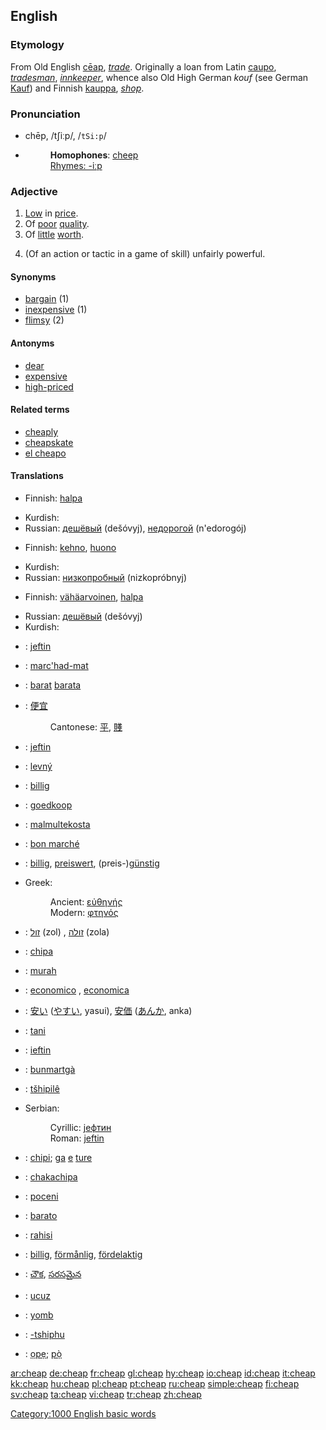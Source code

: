 ==English==

===Etymology===
From Old English [[cēap]], ''[[trade]]''. Originally a loan from Latin [[caupo]], ''[[tradesman]]'', ''[[innkeeper]]'', whence also Old High German ''kouf'' (see German [[Kauf]]) and Finnish [[kauppa]], ''[[shop]]''.

===Pronunciation===
*chēp, /tʃiːp/, /<tt>tSi:p</tt>/
*{{audio|en-us-cheap.ogg|Audio (US)}}
*:'''Homophones''': [[cheep]]
*:[[Rhymes:English:-iːp|Rhymes: -iːp]]

===Adjective===
{{en-adj|cheaper|cheapest}}

# [[Low]] in [[price]].
# Of [[poor]] [[quality]].
# Of [[little]] [[worth]].
# {{slang}} (Of an action or tactic in a game of skill) unfairly powerful.

====Synonyms====
*[[bargain]] (1)
*[[inexpensive]] (1)
*[[flimsy]] (2)

====Antonyms====
*[[dear]]<!-- used in Australia, not sure about elsewhere -->
*[[expensive]]
*[[high-priced]]

====Related terms====
*[[cheaply]]
*[[cheapskate]]
*[[el cheapo]]

====Translations====
{{trans-top|low in price}}
*Finnish: [[halpa]]
{{trans-mid}}
*Kurdish: {{KUchar|[[هه‌رزان]]}}
*Russian: [[дешёвый]] (dešóvyj), [[недорогой]] (n'edorogój)
{{trans-bottom}}

{{trans-top|of poor quality}}
*Finnish: [[kehno]], [[huono]]
{{trans-mid}}
*Kurdish: {{KUchar|[[توڕه‌هات]]}}
*Russian: [[низкопробный]] (nizkopróbnyj)
{{trans-bottom}}

{{trans-top|of little worth}}
*Finnish: [[vähäarvoinen]], [[halpa]]
{{trans-mid}}
*Russian: [[дешёвый]] (dešóvyj)
*Kurdish: {{KUchar|[[بێقیمه‌ت]]}}
{{trans-bottom}}

{{trans-top|''slang'' unfairly powerful}}
{{trans-mid}}
{{trans-bottom}}

{{checktrans-top}}
<!--added {{ttbc}}s here.-->

*{{ttbc|Bosnian}}: [[jeftin]] {{m}}
*{{ttbc|Breton}}: [[marc'had-mat]]
*{{ttbc|Catalan}}: [[barat]] {{m}} [[barata]] {{f}}
*{{ttbc|Chinese}}: [[便宜]]
*:Cantonese: [[平]], [[賤]]
*{{ttbc|Croatian}}: [[jeftin]] {{m}}
*{{ttbc|Czech}}: [[levný]]
*{{ttbc|Danish}}: [[billig]]
*{{ttbc|Dutch}}: [[goedkoop]]
*{{ttbc|Esperanto}}: [[malmultekosta]]
*{{ttbc|French}}: [[bon marché]]
*{{ttbc|German}}: [[billig]], [[preiswert]], (preis-)[[günstig]]
*Greek:
*:Ancient: [[εὐθηνής]]
*:Modern: [[φτηνός]]
*{{ttbc|Hebrew}}: [[זול]] (zol) {{m}}, [[זולה]] (zola) {{f}}
*{{ttbc|Ido}}: [[chipa]]
*{{ttbc|Indonesian}}: [[murah]]
*{{ttbc|Italian}}: [[economico]] {{m}}, [[economica]] {{f}}
*{{ttbc|Japanese}}: [[安い]] ([[やすい]], yasui), [[安価]] ([[あんか]], anka)
*{{ttbc|Polish}}: [[tani]] {{m}}
*{{ttbc|Romanian}}: [[ieftin]]
*{{ttbc|Romansch}}: [[bunmartgà]]
*{{ttbc|Sepedi}}: [[tšhipilê]]
*Serbian:
*:Cyrillic: [[јефтин]] {{m}}
*:Roman: [[jeftin]] {{m}}
*{{ttbc|Setswana}}: [[chipi]]; [[ga]] [[e]] [[ture]]
*{{ttbc|Shona}}: [[chakachipa]]
*{{ttbc|Slovene}}: [[poceni]]
*{{ttbc|Spanish}}: [[barato]]
*{{ttbc|Swahili}}: [[rahisi]]
*{{ttbc|Swedish}}: [[billig]], [[förmånlig]], [[fördelaktig]]
*{{ttbc|Telugu}}: [[చౌక]], [[సరసమైన]]
*{{ttbc|Turkish}}: [[ucuz]]
*{{ttbc|Wolof}}: [[yomb]]
*{{ttbc|Xhosa}}: [[-tshiphu]]
*{{ttbc|Yoruba}}: [[ọpẹ]]; [[pọ̀]]
{{trans-bottom}}

[[Category:1000 English basic words]]

[[ar:cheap]]
[[de:cheap]]
[[fr:cheap]]
[[gl:cheap]]
[[hy:cheap]]
[[io:cheap]]
[[id:cheap]]
[[it:cheap]]
[[kk:cheap]]
[[hu:cheap]]
[[pl:cheap]]
[[pt:cheap]]
[[ru:cheap]]
[[simple:cheap]]
[[fi:cheap]]
[[sv:cheap]]
[[ta:cheap]]
[[vi:cheap]]
[[tr:cheap]]
[[zh:cheap]]